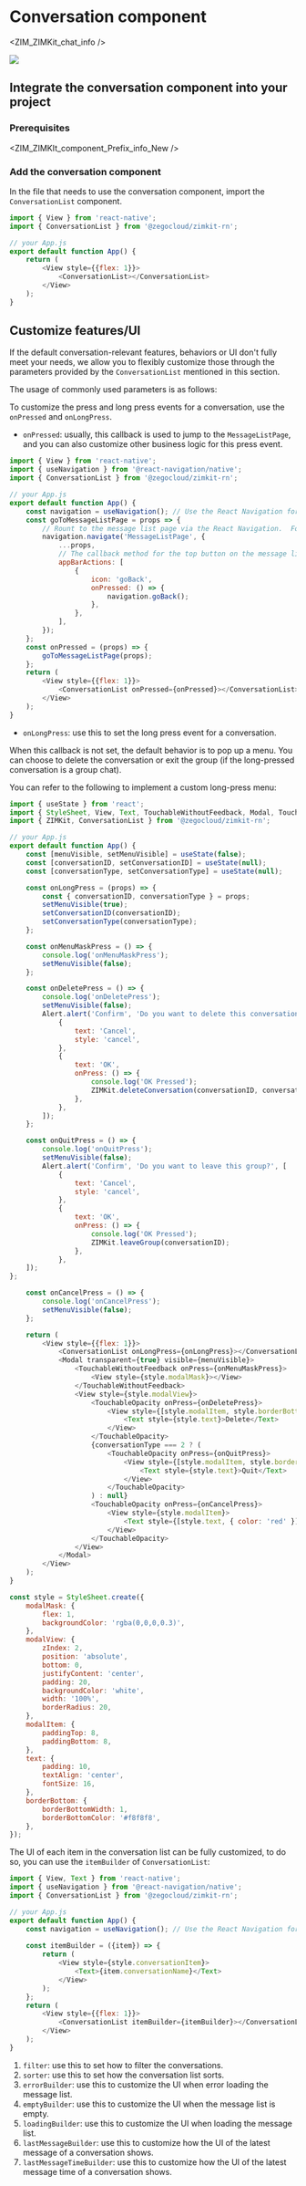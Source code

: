 # Conversation component


<ZIM_ZIMKit_chat_info />

<div style={{width:"300px"}}>
    <Frame width="auto" height="auto" caption="">
        <img src="https://storage.zego.im/sdk-doc/Pics/ZIMKit/IOS/swift/conversation_demo.gif" />
    </Frame>
</div>

## Integrate the conversation component into your project

### Prerequisites


<ZIM_ZIMKIt_component_Prefix_info_New />

### Add the conversation component

In the file that needs to use the conversation component, import the `ConversationList` component.

```javascript
import { View } from 'react-native';
import { ConversationList } from '@zegocloud/zimkit-rn';

// your App.js
export default function App() {
    return (
        <View style={{flex: 1}}>
            <ConversationList></ConversationList>
        </View>
    );
}
```

## Customize features/UI

If the default conversation-relevant features, behaviors or UI don't fully meet your needs, we allow you to flexibly customize those through the parameters provided by the `ConversationList` mentioned in this section. 

The usage of commonly used parameters is as follows:

<Accordion title="1. Custom press and long press events" defaultOpen="false">

To customize the press and long press events for a conversation, use the `onPressed` and `onLongPress`.

- `onPressed`: usually, this callback is used to jump to the `MessageListPage`, and you can also customize other business logic for this press event.

```javascript
import { View } from 'react-native';
import { useNavigation } from '@react-navigation/native';
import { ConversationList } from '@zegocloud/zimkit-rn';

// your App.js
export default function App() {
    const navigation = useNavigation(); // Use the React Navigation for page routing.
    const goToMessageListPage = props => {
        // Rount to the message list page via the React Navigation.  For more, refer to: https://reactnavigation.org/
        navigation.navigate('MessageListPage', {
            ...props,
            // The callback method for the top button on the message list page.
            appBarActions: [
                {
                    icon: 'goBack',
                    onPressed: () => {
                        navigation.goBack();
                    },
                },
            ],
        });
    };
    const onPressed = (props) => {
        goToMessageListPage(props);
    };
    return (
        <View style={{flex: 1}}>
            <ConversationList onPressed={onPressed}></ConversationList>
        </View>
    );
}
```

- `onLongPress`: use this to set the long press event for a conversation.

When this callback is not set, the default behavior is to pop up a menu. You can choose to delete the conversation or exit the group (if the long-pressed conversation is a group chat). 

You can refer to the following to implement a custom long-press menu:

```javascript
import { useState } from 'react';
import { StyleSheet, View, Text, TouchableWithoutFeedback, Modal, TouchableOpacity, Alert } from 'react-native';
import { ZIMKit, ConversationList } from '@zegocloud/zimkit-rn';

// your App.js
export default function App() {
    const [menuVisible, setMenuVisible] = useState(false);
    const [conversationID, setConversationID] = useState(null);
    const [conversationType, setConversationType] = useState(null);

    const onLongPress = (props) => {
        const { conversationID, conversationType } = props;
        setMenuVisible(true);
        setConversationID(conversationID);
        setConversationType(conversationType);
    };

    const onMenuMaskPress = () => {
        console.log('onMenuMaskPress');
        setMenuVisible(false);
    };

    const onDeletePress = () => {
        console.log('onDeletePress');
        setMenuVisible(false);
        Alert.alert('Confirm', 'Do you want to delete this conversation?', [
            {
                text: 'Cancel',
                style: 'cancel',
            },
            {
                text: 'OK',
                onPress: () => {
                    console.log('OK Pressed');
                    ZIMKit.deleteConversation(conversationID, conversationType);
                },
            },
        ]);
    };

    const onQuitPress = () => {
        console.log('onQuitPress');
        setMenuVisible(false);
        Alert.alert('Confirm', 'Do you want to leave this group?', [
            {
                text: 'Cancel',
                style: 'cancel',
            },
            {
                text: 'OK',
                onPress: () => {
                    console.log('OK Pressed');
                    ZIMKit.leaveGroup(conversationID);
                },
            },
    ]);
};

    const onCancelPress = () => {
        console.log('onCancelPress');
        setMenuVisible(false);
    };

    return (
        <View style={{flex: 1}}>
            <ConversationList onLongPress={onLongPress}></ConversationList>
            <Modal transparent={true} visible={menuVisible}>
                <TouchableWithoutFeedback onPress={onMenuMaskPress}>
                    <View style={style.modalMask}></View>
                </TouchableWithoutFeedback>
                <View style={style.modalView}>
                    <TouchableOpacity onPress={onDeletePress}>
                        <View style={[style.modalItem, style.borderBottom]}>
                            <Text style={style.text}>Delete</Text>
                        </View>
                    </TouchableOpacity>
                    {conversationType === 2 ? (
                        <TouchableOpacity onPress={onQuitPress}>
                            <View style={[style.modalItem, style.borderBottom]}>
                                <Text style={style.text}>Quit</Text>
                            </View>
                        </TouchableOpacity>
                    ) : null}
                    <TouchableOpacity onPress={onCancelPress}>
                        <View style={style.modalItem}>
                            <Text style={[style.text, { color: 'red' }]}>Cancel</Text>
                        </View>
                    </TouchableOpacity>
                </View>
            </Modal>
        </View>
    );
}

const style = StyleSheet.create({
    modalMask: {
        flex: 1,
        backgroundColor: 'rgba(0,0,0,0.3)',
    },
    modalView: {
        zIndex: 2,
        position: 'absolute',
        bottom: 0,
        justifyContent: 'center',
        padding: 20,
        backgroundColor: 'white',
        width: '100%',
        borderRadius: 20,
    },
    modalItem: {
        paddingTop: 8,
        paddingBottom: 8,
    },
    text: {
        padding: 10,
        textAlign: 'center',
        fontSize: 16,
    },
    borderBottom: {
        borderBottomWidth: 1,
        borderBottomColor: '#f8f8f8',
    },
});
```

</Accordion>

<Accordion title="2. Custom conversation list UI" defaultOpen="false">

The UI of each item in the conversation list can be fully customized, to do so, you can use the `itemBuilder` of `ConversationList`:

```javascript
import { View, Text } from 'react-native';
import { useNavigation } from '@react-navigation/native';
import { ConversationList } from '@zegocloud/zimkit-rn';

// your App.js
export default function App() {
    const navigation = useNavigation(); // Use the React Navigation for page routing.
    
    const itemBuilder = ({item}) => {
        return (
            <View style={style.conversationItem}>
                <Text>{item.conversationName}</Text>
            </View>
        );
    };
    return (
        <View style={{flex: 1}}>
            <ConversationList itemBuilder={itemBuilder}></ConversationList>
        </View>
    );
}
```

</Accordion>

<Accordion title="Click to see the list of other interfaces" defaultOpen="false">

1. `filter`: use this to set how to filter the conversations.
2. `sorter`: use this to set how the conversation list sorts.
3. `errorBuilder`: use this to customize the UI when error loading the message list.
4. `emptyBuilder`: use this to customize the UI when the message list is empty.
5. `loadingBuilder`: use this to customize the UI when loading the message list.
6. `lastMessageBuilder`: use this to customize how the UI of the latest message of a conversation shows. 
7. `lastMessageTimeBuilder`: use this to customize how the UI of the latest message time of a conversation shows.

</Accordion>
